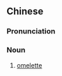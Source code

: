 {{also|煎蛋饼}}
==Chinese==
{{zh-forms|s=煎蛋饼|type=21}}

===Pronunciation===
{{zh-pron
|m=jiāndànbǐng
|cat=n
}}

===Noun===
{{zh-noun}}

# [[omelette]]

{{zh-cat|Eggs}}